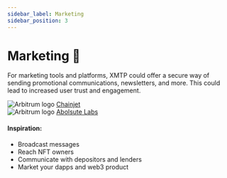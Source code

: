 ```yaml
---
sidebar_label: Marketing
sidebar_position: 3
---
```



# Marketing 📣

For marketing tools and platforms, XMTP could offer a secure way of sending promotional communications, newsletters, and more. This could lead to increased user trust and engagement.

<div class="chain-list">
  <div class="chain-item">
    <img src={chainjet} style={{ width: "100px" }} alt="Arbitrum logo" />
    <a href="https://chainjet.io/">Chainjet</a>
  </div>
  <div class="chain-item">
    <img src={absolute} style={{ width: "100px" }} alt="Arbitrum logo" />
    <a href="https://absolutelabs.io/">Abolsute Labs</a>
  </div>
</div>

#### Inspiration:

- Broadcast messages
- Reach NFT owners
- Communicate with depositors and lenders
- Market your dapps and web3 product

